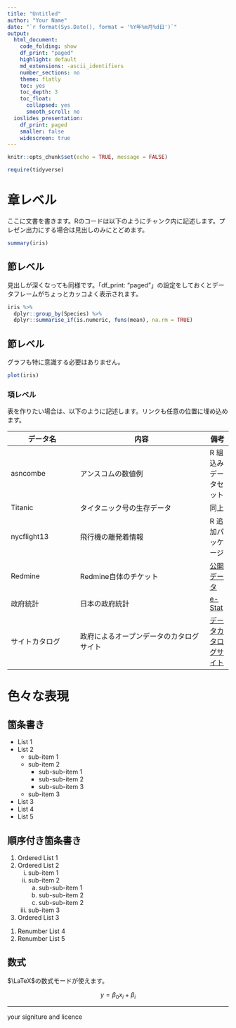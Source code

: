 ```yaml
---
title: "Untitled"
author: "Your Name"
date: "`r format(Sys.Date(), format = '%Y年%m月%d日')`"
output:
  html_document:
    code_folding: show
    df_print: "paged"
    highlight: default
    md_extensions: -ascii_identifiers
    number_sections: no
    theme: flatly
    toc: yes
    toc_depth: 3
    toc_float:
      collapsed: yes
      smooth_scroll: no
  ioslides_presentation:
    df_print: paged
    smaller: false
    widescreen: true
---
```


```r
knitr::opts_chunk$set(echo = TRUE, message = FALSE)

require(tidyverse)
```

# 章レベル
ここに文書を書きます。Rのコードは以下のようにチャンク内に記述します。プレゼン出力にする場合は見出しのみにとどめます。  

```r
summary(iris)
```

## 節レベル
見出しが深くなっても同様です。「df_print: "paged"」の設定をしておくとデータフレームがちょっとカッコよく表示されます。  

```r
iris %>% 
  dplyr::group_by(Species) %>% 
  dplyr::summarise_if(is.numeric, funs(mean), na.rm = TRUE)
```

## 節レベル
グラフも特に意識する必要はありません。  
```r
plot(iris)
```

### 項レベル
表を作りたい場合は、以下のように記述します。リンクも任意の位置に埋め込めます。  

データ名       | 内容                       | 備考
---------------|----------------------------|-----
asncombe       | アンスコムの数値例         | R 組込みデータセット
Titanic        | タイタニック号の生存データ | 同上
nycflight13    | 飛行機の離発着情報         | R 追加パッケージ
Redmine        | Redmine自体のチケット      |  [公開データ](http://www.redmine.org/projects/redmine/issues)
政府統計       | 日本の政府統計             | [e-Stat](https://www.e-stat.go.jp/)
サイトカタログ | 政府によるオープンデータのカタログサイト | [データカタログサイト](http://www.data.go.jp/)

# 色々な表現

## 箇条書き

* List 1
* List 2
    * sub-item 1
    + sub-item 2
        * sub-sub-item 1
        + sub-sub-item 2
        - sub-sub-item 3
    - sub-item 3
* List 3
+ List 4
- List 5

## 順序付き箇条書き

1. Ordered List 1
1. Ordered List 2
    i) sub-item 1
    i) sub-item 2
        a. sub-sub-item 1
        a. sub-sub-item 2
        a. sub-sub-item 2
    i) sub-item 3
1. Ordered List 3
(@) Renumber List 4
(@) Renumber List 5

## 数式
$\LaTeX$の数式モードが使えます。

$$y = \beta_{0} x_{i} + \beta_{i}$$

---

your signiture and licence
